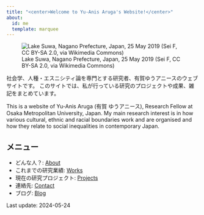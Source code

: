 ```yaml
---
title: "<center>Welcome to Yu-Anis Aruga's Website!</center>"
about:
  id: me
  template: marquee
---
```


![Lake Suwa, Nagano Prefecture, Japan, 25 May 2019 (Sei F, CC BY-SA 2.0, via Wikimedia Commons)](img/suwa_lake.jpg){style="display: block; margin: 0 auto;"}

::: {#me}
社会学、人種・エスニシティ論を専門とする研究者、有賀ゆうアニースのウェブサイトです。 このサイトでは、私が行っている研究のプロジェクトや成果、雑記をまとめています。

This is a website of Yu-Anis Aruga (有賀 ゆうアニース), Research Fellow at Osaka Metropolitan University, Japan. My main research interest is in how various cultural, ethnic and racial boundaries work and are organised and how they relate to social inequalities in contemporary Japan.
:::

::: callout-note
## メニュー

-   どんな人？: [About](https://yaaruga.github.io/hp/about.html)
-   これまでの研究業績: [Works](https://yaaruga.github.io/hp/work.html)
-   現在の研究プロジェクト: [Projects](https://yaaruga.github.io/hp/project.html)
-   連絡先: [Contact](https://yaaruga.github.io/hp/contact.html)
-   ブログ: [Blog](https://yaaruga.github.io/hp/blog.html)
:::

Last update: 2024-05-24
